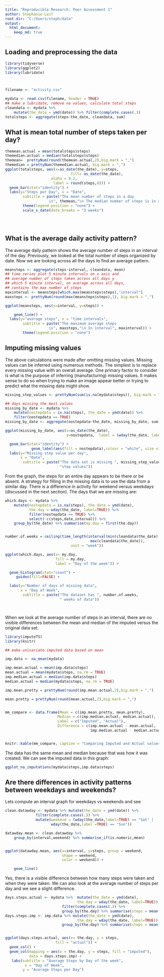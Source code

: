 ```yaml
---
title: "Reproducible Research: Peer Assessment 1"
author: Stephanie Leif
root.dir: "C:/Users/steph/data"
output: 
  html_document:
    keep_md: true
---
```

## Loading and preprocessing the data

```r

library(tidyverse)
library(ggplot2)
library(lubridate)



filename <- "activity.csv"

mydata <- read.csv(filename, header = TRUE)
## make a lubridate, remove na values, calculate total steps
cleandata <- mydata %>% 
    mutate(the_date = ymd(date)) %>% filter(complete.cases(.))
totalsteps <- aggregate(steps~the_date, cleandata, sum)

```




## What is mean total number of steps taken per day?
```r
themean.actual = mean(totalsteps$steps)
themedian.actual = median(totalsteps$steps)
themean=  prettyNum(round(themean.actual,2),big.mark = ",")
themedian = prettyNum(themedian.actual, big.mark = ",")
ggplot(totalsteps, aes(x=as_date(the_date), y=steps, 
                              fill= as_date(the_date),
                     alpha = 0.2,
                      label = round(steps,0))) +
  geom_bar(stat="identity") + 
  labs(y="Steps per Day", x = "Date",
        subtitle = paste("The mean number of steps in a day
                    is", themean,"\n The median number of steps is in a day", themedian)) +
        theme(legend.position = "none") +
        scale_x_date(date_breaks = "3 weeks") 





```



## What is the average daily activity pattern?
The average daily pattern shows the average number of steps in an interval of the day. Previously, we looked at the total number of steps organized by date.  Now we are looking across all the days to find an average pattern.
```r

meansteps <- aggregate(steps~interval, cleandata, mean)
## time series plot 5 minute intervals on x axis and
## average number of steps taken across all days y
## which 5 minute interval, on average across all days, 
## contains the max number of steps
maxinterval <- meansteps[which.max(meansteps$steps),"interval"]
maxsteps <- prettyNum(round(max(meansteps$steps),1), big.mark = ",")

ggplot(meansteps, aes(x=interval, y=steps)) +

    geom_line() + 
  labs(y="average steps", x = "time intervals",
        subtitle = paste("The maximum average steps
                    is", maxsteps,"\n In interval", maxinterval)) +
        theme(legend.position = "none") 


```

## Imputing missing values

The above calculations were made after omitting missing values.  Missing values can be inferred using numerous methods.  The simplest is to replace every missing value with an overall average.  One primary factor to consider is what is the purpose of inferring (manufacturing) missing values.  It makes sense to do so when trying to make an image appear better or trying to predict what the missing data might show. 
```r
missing_step_values <- prettyNum(sum(is.na(mydata$steps)), big.mark = ",")

## days missing the most values
missing_by_date <- mydata %>% 
    mutate(nostepdata = is.na(steps), the_date = ymd(date)) %>%
    filter(nostepdata == TRUE)
missing_by_date <- aggregate(nostepdata~the_date, missing_by_date, sum)

ggplot(missing_by_date, aes(x=as_date(the_date), 
                            y=nostepdata,  label = (wday(the_date, label=TRUE)))) + 

  geom_bar(stat="identity") + 
            geom_label(aes(fill = nostepdata),colour = "white", size =3) +
  labs(y="Missing step value per day", 
       x = "Date",
        subtitle = paste("The data set is missing ", missing_step_values, 
                         "step values"))

```
From the graph, the steps for an entire day appears to be there or be absent.
A strategy for filling in the missing data is to use the data from a similar day.  There is a difference in activity for weekend versus weekdays (discussed in the next section).  The days that we are missing are:
```r
which.days <- mydata %>% 
    mutate(nostepdata = is.na(steps), the_date = ymd(date), 
           the.day = wday(the_date, label=TRUE)) %>%
           filter(nostepdata == TRUE) %>% 
           select(-c(steps,date,interval)) %>%
    group_by(the_date) %>% summarise(my.day = first(the.day))


number.of.weeks = ceiling(time_length(interval(min(cleandata$the_date),
                                       max(cleandata$the_date)), 
                              unit = "week"))

ggplot(which.days, aes(x= my.day, 
                       fill = my.day,
                       label = "Day of the week")) +

  geom_histogram(stat="count") +
     guides(fill=FALSE) +

  labs(y="Number of days of missing data", 
       x = "Day of Week",
        subtitle = paste("The dataset has ", number.of.weeks, 
                         " weeks of data"))




```
When we look at the average number of steps in an interval, there are no visible differences between the mean and median of the imputed versus the original data set.


```r
library(imputeTS)
library(knitr)

## make univariate imputed data based on mean 

imp.data <- na_mean(mydata) 

imp.mean.actual = mean(imp.data$steps)
mean.actual = mean(mydata$steps, na.rm = TRUE)
imp.median.actual = median(imp.data$steps)
median.actual = median(mydata$steps, na.rm = TRUE)

imp.mean.pretty = prettyNum(round(imp.mean.actual,2),big.mark = ",")

mean.pretty = prettyNum(round(mean.actual,2),big.mark = ",")


mm_compare <- data.frame(Mean = c(imp.mean.pretty, mean.pretty),
                        Median = c(imp.median.actual, median.actual),
                        Label = c("Imputed", "Actual"),
                        Difference = c(imp.mean.actual - mean.actual,
                                       imp.median.actual - median.actual))


knitr::kable(mm_compare, caption = "Comparing Imputed and Actual values with respect to a time interval")
```
The data has the same mean and median because that was how it was created.  We can see the imputed data in this graph:
```r

ggplot_na_imputations(mydata$steps,imp.data$steps)
```


## Are there differences in activity patterns between weekdays and weekends?
Lets compute an interval graph for weekdays vs weekends and see

```r

clean.datawday <- mydata %>% mutate(the_date = ymd(date)) %>% 
              filter(complete.cases(.)) %>% 
              mutate(weekend = (wday(the_date,label=TRUE) == "Sat" |
                     wday(the_date,label =TRUE) == "Sun"))

datawday.mean <- clean.datawday %>% 
    group_by(interval,weekend) %>% summarise_if(is.numeric,mean)  


ggplot(datawday.mean, aes(x=interval, y=steps, group = weekend, 
                          shape = weekend, 
                          color = weekend)) +

    geom_line() 


```

Yes, there is a visible difference between how many steps were taken and when they were taken.  We can also look at the average number of steps per day and we see a slight difference.

```r

days.steps.actual <- mydata %>%  mutate(the_date = ymd(date),
                                 the.day = wday(the_date, label=TRUE)) %>% 
                          filter(complete.cases(.)) %>%
                          group_by(the.day) %>% summarise(steps = mean(steps))
days.steps.imp <- imp.data %>% mutate(the_date = ymd(date),
                                 the.day = wday(the_date, label=TRUE)) %>% 
                          group_by(the.day) %>% summarise(steps = mean(steps))


ggplot(days.steps.actual, aes(x= the.day, y = steps,
                       fill = "actual")) +
  geom_col() +
  geom_col(mapping = aes(x = the.day, y = steps, fill = "imputed"),
           data = days.steps.imp) +
   labs(subtitle = "Average Steps by Day of the week",
         x = "Day of Week",
        y = "Average Steps per Day")
  
```

